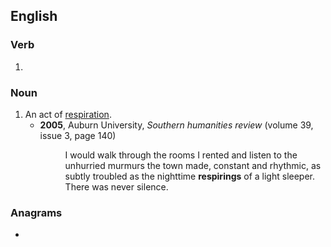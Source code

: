 ==English==

===Verb===
{{head|en|verb form}}

# {{present participle of|respire|lang=en|nocat=1}}

===Noun===
{{en-noun|-|s}}

# An act of [[respiration]].
#* '''2005''', Auburn University, ''Southern humanities review'' (volume 39, issue 3, page 140)
#*: I would walk through the rooms I rented and listen to the unhurried murmurs the town made, constant and rhythmic, as subtly troubled as the nighttime '''respirings''' of a light sleeper. There was never silence.

===Anagrams===
* {{anagrams|en|a=egiinprrs|reprising|springier}}